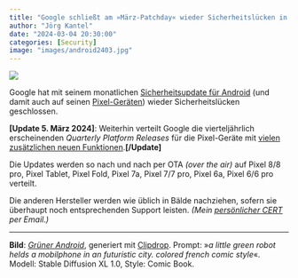 ```yaml
---
title: "Google schließt am »März-Patchday« wieder Sicherheitslücken in Android (Update)"
author: "Jörg Kantel"
date: "2024-03-04 20:30:00"
categories: [Security]
image: "images/android2403.jpg"
---
```


[![](images/android2403-b.jpg)](https://www.flickr.com/photos/schockwellenreiter/53378209920/)

Google hat mit seinem monatlichen [Sicherheitsupdate für Android](https://source.android.com/docs/security/bulletin/2024-03-01?hl=de) (und damit auch auf seinen [Pixel-Geräten](https://source.android.com/docs/security/bulletin/pixel/2024-03-01?hl=de)) wieder  Sicherheitslücken geschlossen.

**[Update 5. März 2024]**: Weiterhin verteilt Google die vierteljährlich erscheinenden *Quarterly Platform Releases* für die Pixel-Geräte mit [vielen zusätzlichen neuen Funktionen](https://blog.google/intl/de-de/produkte/hardware/pixel-feature-drop-march-2024/).**[/Update]**

Die Updates werden so nach und nach per OTA *(over the air)* auf Pixel 8/8 pro, Pixel Tablet, Pixel Fold, Pixel 7a, Pixel 7/7 pro, Pixel 6a, Pixel 6/6 pro verteilt.

Die anderen Hersteller werden wie üblich in Bälde nachziehen, sofern sie überhaupt noch entsprechenden Support leisten. *(Mein [persönlicher CERT](http://www.gwdg.de/~mreiman1/) per Email.)*

---

**Bild**: *[Grüner Android](https://www.flickr.com/photos/schockwellenreiter/53378209920/)*, generiert mit [Clipdrop](https://clipdrop.co/stable-diffusion). Prompt: »*a little green robot helds a mobilphone in an futuristic city. colored french comic style*«. Modell: Stable Diffusion XL 1.0, Style: Comic Book.